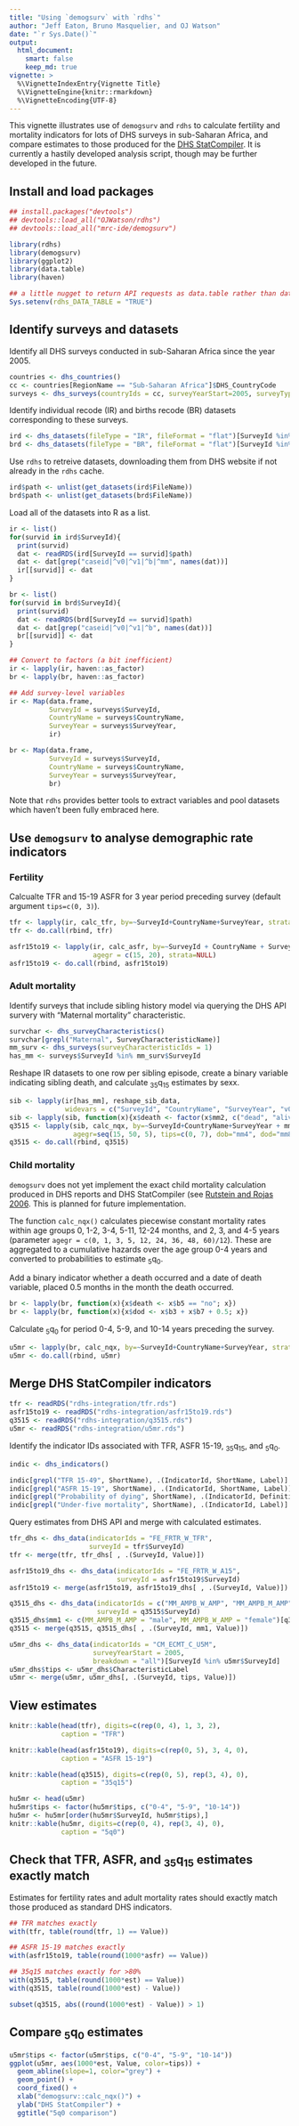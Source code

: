 ```yaml
---
title: "Using `demogsurv` with `rdhs`"
author: "Jeff Eaton, Bruno Masquelier, and OJ Watson"
date: "`r Sys.Date()`"
output:
  html_document: 
    smart: false
    keep_md: true
vignette: >
  %\VignetteIndexEntry{Vignette Title}
  %\VignetteEngine{knitr::rmarkdown}
  %\VignetteEncoding{UTF-8}
---
```


This vignette illustrates use of `demogsurv` and `rdhs` to calculate fertility and mortality indicators for lots of DHS surveys in sub-Saharan Africa, and compare estimates to those produced for the [DHS StatCompiler](https://www.statcompiler.com/en/). It is currently a hastily developed analysis script, though may be further developed in the future.

## Install and load packages

```r
## install.packages("devtools")
## devtools::load_all("OJWatson/rdhs")
## devtools::load_all("mrc-ide/demogsurv")

library(rdhs)
library(demogsurv)
library(ggplot2)
library(data.table)
library(haven)

## a little nugget to return API requests as data.table rather than data.frame.
Sys.setenv(rdhs_DATA_TABLE = "TRUE")
```

## Identify surveys and datasets

Identify all DHS surveys conducted in sub-Saharan Africa since the year 2005.

```r
countries <- dhs_countries()
cc <- countries[RegionName == "Sub-Saharan Africa"]$DHS_CountryCode
surveys <- dhs_surveys(countryIds = cc, surveyYearStart=2005, surveyType = "DHS")
```

Identify individual recode (IR) and births recode (BR) datasets corresponding to these surveys.

```r
ird <- dhs_datasets(fileType = "IR", fileFormat = "flat")[SurveyId %in% surveys$SurveyId]
brd <- dhs_datasets(fileType = "BR", fileFormat = "flat")[SurveyId %in% surveys$SurveyId]
```

Use `rdhs` to retreive datasets, downloading them from DHS website if not already in the `rdhs` cache.

```r
ird$path <- unlist(get_datasets(ird$FileName))
brd$path <- unlist(get_datasets(brd$FileName))
```

Load all of the datasets into R as a list.

```r
ir <- list()
for(survid in ird$SurveyId){
  print(survid)
  dat <- readRDS(ird[SurveyId == survid]$path)
  dat <- dat[grep("caseid|^v0|^v1|^b|^mm", names(dat))]
  ir[[survid]] <- dat
}

br <- list()
for(survid in brd$SurveyId){
  print(survid)
  dat <- readRDS(brd[SurveyId == survid]$path)
  dat <- dat[grep("caseid|^v0|^v1|^b", names(dat))]
  br[[survid]] <- dat
}

## Convert to factors (a bit inefficient)
ir <- lapply(ir, haven::as_factor)
br <- lapply(br, haven::as_factor)

## Add survey-level variables
ir <- Map(data.frame,
          SurveyId = surveys$SurveyId,
          CountryName = surveys$CountryName,
          SurveyYear = surveys$SurveyYear,
          ir)

br <- Map(data.frame,
          SurveyId = surveys$SurveyId,
          CountryName = surveys$CountryName,
          SurveyYear = surveys$SurveyYear,
          br)
```

Note that `rdhs` provides better tools to extract variables and pool datasets which haven't been fully embraced here.


## Use `demogsurv` to analyse demographic rate indicators

### Fertility

Calcualte TFR and 15-19 ASFR for 3 year period preceding survey (default argument `tips=c(0, 3)`).
```r
tfr <- lapply(ir, calc_tfr, by=~SurveyId+CountryName+SurveyYear, strata=NULL)
tfr <- do.call(rbind, tfr)

asfr15to19 <- lapply(ir, calc_asfr, by=~SurveyId + CountryName + SurveyYear,
                     agegr = c(15, 20), strata=NULL)
asfr15to19 <- do.call(rbind, asfr15to19)
```


### Adult mortality

Identify surveys that include sibling history model via querying the DHS API survery with "Maternal mortality" characteristic.

```r
survchar <- dhs_surveyCharacteristics()
survchar[grepl("Maternal", SurveyCharacteristicName)]
mm_surv <- dhs_surveys(surveyCharacteristicIds = 1)
has_mm <- surveys$SurveyId %in% mm_surv$SurveyId
```

Reshape IR datasets to one row per sibling episode, create a binary variable indicating sibling death, 
and calculate ~35~q~15~ estimates by sexx.

```r
sib <- lapply(ir[has_mm], reshape_sib_data,
              widevars = c("SurveyId", "CountryName", "SurveyYear", "v005", "v008", "v021"))
sib <- lapply(sib, function(x){x$death <- factor(x$mm2, c("dead", "alive")) == "dead"; x})
q3515 <- lapply(sib, calc_nqx, by=~SurveyId+CountryName+SurveyYear + mm1, strata = NULL,
                agegr=seq(15, 50, 5), tips=c(0, 7), dob="mm4", dod="mm8")
q3515 <- do.call(rbind, q3515)
```	

### Child mortality

`demogsurv` does not yet implement the exact child mortality calculation produced in DHS
reports and DHS StatCompiler (see [Rutstein and Rojas 2006](http://dhsprogram.com/pubs/pdf/DHSG1/Guide_to_DHS_Statistics_29Oct2012_DHSG1.pdf).
This is planned for future implementation. 


The function `calc_nqx()` calculates piecewise constant mortality rates within 
age groups 0, 1-2, 3-4, 5-11, 12-24 months, and 2, 3, and 4-5 years (parameter
`agegr = c(0, 1, 3, 5, 12, 24, 36, 48, 60)/12`).  These are aggregated to a cumulative 
hazards over the age group 0-4 years and converted to probabilities to estimate ~5~q~0~.

Add a binary indicator whether a death occurred and a date of death variable, placed 0.5 
months in the month the death occurred.

```r
br <- lapply(br, function(x){x$death <- x$b5 == "no"; x})
br <- lapply(br, function(x){x$dod <- x$b3 + x$b7 + 0.5; x})
```

Calculate ~5~q~0~ for period 0-4, 5-9, and 10-14 years preceding the survey.

```r
u5mr <- lapply(br, calc_nqx, by=~SurveyId+CountryName+SurveyYear, strata=NULL)
u5mr <- do.call(rbind, u5mr)
```


## Merge DHS StatCompiler indicators

```r
tfr <- readRDS("rdhs-integration/tfr.rds")
asfr15to19 <- readRDS("rdhs-integration/asfr15to19.rds")
q3515 <- readRDS("rdhs-integration/q3515.rds")
u5mr <- readRDS("rdhs-integration/u5mr.rds")
```

Identify the indicator IDs associated with TFR, ASFR 15-19, ~35~q~15~, and ~5~q~0~.

```r
indic <- dhs_indicators()

indic[grepl("TFR 15-49", ShortName), .(IndicatorId, ShortName, Label)]
indic[grepl("ASFR 15-19", ShortName), .(IndicatorId, ShortName, Label)]
indic[grepl("Probability of dying", ShortName), .(IndicatorId, Definition)]
indic[grepl("Under-five mortality", ShortName), .(IndicatorId, Label)]
```

Query estimates from DHS API and merge with calculated estimates.

```r

tfr_dhs <- dhs_data(indicatorIds = "FE_FRTR_W_TFR",
                    surveyId = tfr$SurveyId)
tfr <- merge(tfr, tfr_dhs[ , .(SurveyId, Value)])

asfr15to19_dhs <- dhs_data(indicatorIds = "FE_FRTR_W_A15",
                           surveyId = asfr15to19$SurveyId)
asfr15to19 <- merge(asfr15to19, asfr15to19_dhs[ , .(SurveyId, Value)])

q3515_dhs <- dhs_data(indicatorIds = c("MM_AMPB_W_AMP", "MM_AMPB_M_AMP"),
                      surveyId = q3515$SurveyId)
q3515_dhs$mm1 <- c(MM_AMPB_M_AMP = "male", MM_AMPB_W_AMP = "female")[q3515_dhs$IndicatorId]
q3515 <- merge(q3515, q3515_dhs[ , .(SurveyId, mm1, Value)])

u5mr_dhs <- dhs_data(indicatorIds = "CM_ECMT_C_U5M",
                     surveyYearStart = 2005,
                     breakdown = "all")[SurveyId %in% u5mr$SurveyId]
u5mr_dhs$tips <- u5mr_dhs$CharacteristicLabel
u5mr <- merge(u5mr, u5mr_dhs[, .(SurveyId, tips, Value)])
```

## View estimates

```r
knitr::kable(head(tfr), digits=c(rep(0, 4), 1, 3, 2),
             caption = "TFR")

knitr::kable(head(asfr15to19), digits=c(rep(0, 5), 3, 4, 0),
             caption = "ASFR 15-19")

knitr::kable(head(q3515), digits=c(rep(0, 5), rep(3, 4), 0),
             caption = "35q15")

hu5mr <- head(u5mr)
hu5mr$tips <- factor(hu5mr$tips, c("0-4", "5-9", "10-14"))
hu5mr <- hu5mr[order(hu5mr$SurveyId, hu5mr$tips),]
knitr::kable(hu5mr, digits=c(rep(0, 4), rep(3, 4), 0),
             caption = "5q0")
```

## Check that TFR, ASFR, and ~35~q~15~ estimates exactly match

Estimates for fertility rates and adult mortality rates should exactly match
those produced as standard DHS indicators.


```r

## TFR matches exactly
with(tfr, table(round(tfr, 1) == Value))

## ASFR 15-19 matches exactly
with(asfr15to19, table(round(1000*asfr) == Value))

## 35q15 matches exactly for >80%
with(q3515, table(round(1000*est) == Value))
with(q3515, table(round(1000*est) - Value))

subset(q3515, abs((round(1000*est) - Value)) > 1)
```


## Compare ~5~q~0~ estimates

```r
u5mr$tips <- factor(u5mr$tips, c("0-4", "5-9", "10-14"))
ggplot(u5mr, aes(1000*est, Value, color=tips)) +
  geom_abline(slope=1, color="grey") +
  geom_point() +
  coord_fixed() +
  xlab("demogsurv::calc_nqx()") +
  ylab("DHS StatCompiler") +
  ggtitle("5q0 comparison")
```
